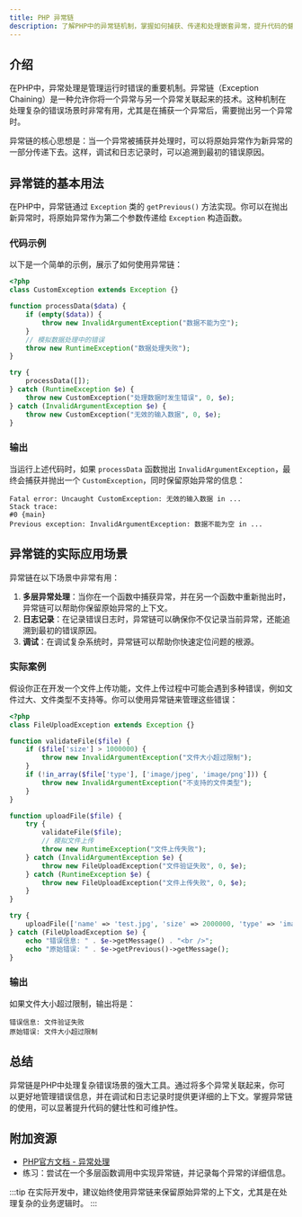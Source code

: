 ```yaml
---
title: PHP 异常链
description: 了解PHP中的异常链机制，掌握如何捕获、传递和处理嵌套异常，提升代码的健壮性和可维护性。
---
```


## 介绍

在PHP中，异常处理是管理运行时错误的重要机制。异常链（Exception Chaining）是一种允许你将一个异常与另一个异常关联起来的技术。这种机制在处理复杂的错误场景时非常有用，尤其是在捕获一个异常后，需要抛出另一个异常时。

异常链的核心思想是：当一个异常被捕获并处理时，可以将原始异常作为新异常的一部分传递下去。这样，调试和日志记录时，可以追溯到最初的错误原因。

## 异常链的基本用法

在PHP中，异常链通过 `Exception` 类的 `getPrevious()` 方法实现。你可以在抛出新异常时，将原始异常作为第二个参数传递给 `Exception` 构造函数。

### 代码示例

以下是一个简单的示例，展示了如何使用异常链：

```php
<?php
class CustomException extends Exception {}

function processData($data) {
    if (empty($data)) {
        throw new InvalidArgumentException("数据不能为空");
    }
    // 模拟数据处理中的错误
    throw new RuntimeException("数据处理失败");
}

try {
    processData([]);
} catch (RuntimeException $e) {
    throw new CustomException("处理数据时发生错误", 0, $e);
} catch (InvalidArgumentException $e) {
    throw new CustomException("无效的输入数据", 0, $e);
}
```

### 输出

当运行上述代码时，如果 `processData` 函数抛出 `InvalidArgumentException`，最终会捕获并抛出一个 `CustomException`，同时保留原始异常的信息：

```
Fatal error: Uncaught CustomException: 无效的输入数据 in ...
Stack trace:
#0 {main}
Previous exception: InvalidArgumentException: 数据不能为空 in ...
```

## 异常链的实际应用场景

异常链在以下场景中非常有用：

1. **多层异常处理**：当你在一个函数中捕获异常，并在另一个函数中重新抛出时，异常链可以帮助你保留原始异常的上下文。
2. **日志记录**：在记录错误日志时，异常链可以确保你不仅记录当前异常，还能追溯到最初的错误原因。
3. **调试**：在调试复杂系统时，异常链可以帮助你快速定位问题的根源。

### 实际案例

假设你正在开发一个文件上传功能，文件上传过程中可能会遇到多种错误，例如文件过大、文件类型不支持等。你可以使用异常链来管理这些错误：

```php
<?php
class FileUploadException extends Exception {}

function validateFile($file) {
    if ($file['size'] > 1000000) {
        throw new InvalidArgumentException("文件大小超过限制");
    }
    if (!in_array($file['type'], ['image/jpeg', 'image/png'])) {
        throw new InvalidArgumentException("不支持的文件类型");
    }
}

function uploadFile($file) {
    try {
        validateFile($file);
        // 模拟文件上传
        throw new RuntimeException("文件上传失败");
    } catch (InvalidArgumentException $e) {
        throw new FileUploadException("文件验证失败", 0, $e);
    } catch (RuntimeException $e) {
        throw new FileUploadException("文件上传失败", 0, $e);
    }
}

try {
    uploadFile(['name' => 'test.jpg', 'size' => 2000000, 'type' => 'image/jpeg']);
} catch (FileUploadException $e) {
    echo "错误信息: " . $e->getMessage() . "<br />";
    echo "原始错误: " . $e->getPrevious()->getMessage();
}
```

### 输出

如果文件大小超过限制，输出将是：

```
错误信息: 文件验证失败
原始错误: 文件大小超过限制
```

## 总结

异常链是PHP中处理复杂错误场景的强大工具。通过将多个异常关联起来，你可以更好地管理错误信息，并在调试和日志记录时提供更详细的上下文。掌握异常链的使用，可以显著提升代码的健壮性和可维护性。

## 附加资源

- [PHP官方文档 - 异常处理](https://www.php.net/manual/zh/language.exceptions.php)
- 练习：尝试在一个多层函数调用中实现异常链，并记录每个异常的详细信息。

:::tip
在实际开发中，建议始终使用异常链来保留原始异常的上下文，尤其是在处理复杂的业务逻辑时。
:::